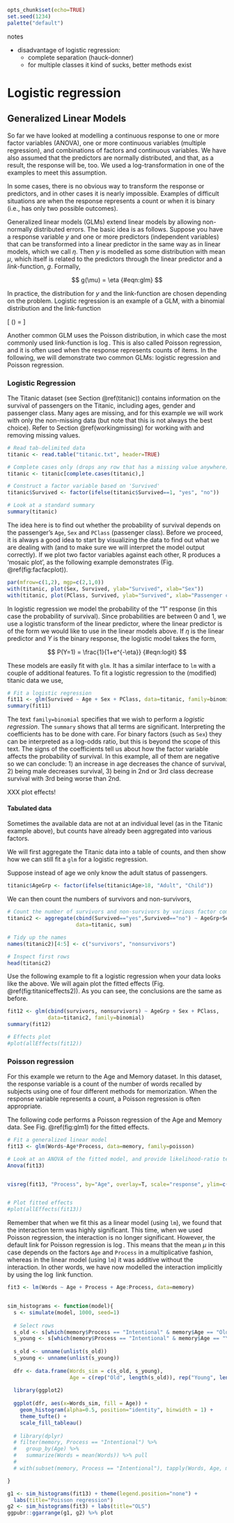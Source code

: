 
```r
opts_chunk$set(echo=TRUE)
set.seed(1234)
palette("default")
```


notes

- disadvantage of logistic regression: 
  - complete separation (hauck-donner)
  - for multiple classes it kind of sucks, better methods exist

# Logistic regression {#logistic}



## Generalized Linear Models {#glm}
  
So far we have looked at modelling a continuous response to one or more factor variables (ANOVA), one or more continuous variables (multiple regression), and combinations of factors and continuous variables. We have also assumed that the predictors are normally distributed, and that, as a result, the response will be, too. We used a log-transformation in one of the examples to meet this assumption.
  
In some cases, there is no obvious way to transform the response or predictors, and in other cases it is nearly impossible. Examples of difficult situations are when the response represents a count or when it is binary (i.e., has only two possible outcomes).  
  
Generalized linear models (GLMs) \footnote{The term *General Linear Model*, which you may see used sometimes, is not the same as a GLM, although some statistics packages use GLM to mean general linear model, and use another term for generalized linear model.} extend linear models by allowing non-normally distributed errors. The basic idea is as follows. Suppose you have a response variable $y$ and one or more predictors (independent variables) that can be transformed into a linear predictor in the same way as in linear models, which we call $\eta$. Then $y$ is modelled as some distribution with mean $\mu$, which itself is related to the predictors through the linear predictor and a *link*-function, $g$. Formally,
  
$$
g(\mu) = \eta
{#eqn:glm}
$$
      
In practice, the distribution for $y$ and the link-function are chosen depending on the problem. Logistic regression is an example of a GLM, with a binomial distribution and the link-function

\[
\log\left(\frac{\mu}{1-\mu}\right) = \eta
\]
    
Another common GLM uses the Poisson distribution, in which case the most commonly used link-function is $\log$. This is also called Poisson regression, and it is often used when the response represents counts of items. In the following, we will demonstrate two common GLMs: logistic regression and Poisson regression.
    
### Logistic Regression {#logistic}
      
The Titanic dataset (see Section \@ref(titanic)) contains information on the survival of passengers on the Titanic, including ages, gender and passenger class. Many ages are missing, and for this example we will work with only the non-missing data (but note that this is not always the best choice). Refer to Section \@ref(workingmissing) for working with and removing missing values.
      

```r
# Read tab-delimited data
titanic <- read.table("titanic.txt", header=TRUE)

# Complete cases only (drops any row that has a missing value anywhere)
titanic <- titanic[complete.cases(titanic),]

# Construct a factor variable based on 'Survived'
titanic$Survived <- factor(ifelse(titanic$Survived==1, "yes", "no"))

# Look at a standard summary
summary(titanic)
```
      
The idea here is to find out whether the probability of survival depends on the passenger's `Age`, `Sex` and `PClass` (passenger class). Before we proceed, it is always a good idea to start by visualizing the data to find out what we are dealing with (and to make sure we will interpret the model output correctly). If we plot two factor variables against each other, R produces a 'mosaic plot', as the following example demonstrates (Fig. \@ref(fig:facfacplot)).

```r
par(mfrow=c(1,2), mgp=c(2,1,0))
with(titanic, plot(Sex, Survived, ylab="Survived", xlab="Sex"))
with(titanic, plot(PClass, Survived, ylab="Survived", xlab="Passenger class"))
```

In logistic regression we model the probability of the "1" response (in this case the probability of survival). Since probabilities are between 0 and 1, we use a logistic transform of the linear predictor, where the linear predictor is of the form we would like to use in the linear models above. If $\eta$ is the linear predictor and $Y$ is the binary response, the logistic model takes the form,

$$
P(Y=1) = \frac{1}{1+e^{-\eta}}
{#eqn:logit}
$$

These models are easily fit with `glm`. It has a similar interface to `lm` with a couple of additional features. To fit a logistic regression to the (modified) titanic data we use,

```r
# Fit a logistic regression
fit11 <- glm(Survived ~ Age + Sex + PClass, data=titanic, family=binomial)
summary(fit11)
```

The text `family=binomial` specifies that we wish to perform a *logistic regression*. The `summary` shows that all terms are significant. Interpreting the coefficients has to be done with care. For binary factors (such as `Sex`) they can be interpreted as a log-odds ratio, but this is beyond the scope of this text. The signs of the coefficients tell us about how the factor variable affects the probability of survival. In this example, all of them are negative so we can conclude: 1) an increase in age decreases the chance of survival, 2) being male decreases survival, 3) being in 2nd or 3rd class decrease survival with 3rd being worse than 2nd.

XXX plot effects!

#### Tabulated data {#tabuldataglm}

Sometimes the available data are not at an individual level (as in the Titanic example above), but counts have already been aggregated into various factors.

We will first aggregate the Titanic data into a table of counts, and then show how we can still fit a `glm` for a logistic regression.

Suppose instead of age we only know the adult status of passengers.  
```r
titanic$AgeGrp <- factor(ifelse(titanic$Age>18, "Adult", "Child"))
```

We can then count the numbers of survivors and non-survivors,  
```r
# Count the number of survivors and non-survivors by various factor combinations
titanic2 <- aggregate(cbind(Survived=="yes",Survived=="no") ~ AgeGrp+Sex+PClass, 
                      data=titanic, sum)

# Tidy up the names
names(titanic2)[4:5] <- c("survivors", "nonsurvivors")

# Inspect first rows
head(titanic2)
```

Use the following example to fit a logistic regression when your data looks like the above. We will again plot the fitted effects (Fig. \@ref(fig:titaniceffects2)). As you can see, the conclusions are the same as before.

```r
fit12 <- glm(cbind(survivors, nonsurvivors) ~ AgeGrp + Sex + PClass, 
             data=titanic2, family=binomial)
summary(fit12)

# Effects plot
#plot(allEffects(fit12))
```





### Poisson regression

For this example we return to the Age and Memory dataset. In this dataset, the response variable is a count of the number of words recalled by subjects using one of four different methods for memorization. When the response variable represents a count, a Poisson regression is often appropriate. 

The following code performs a Poisson regression of the Age and Memory data. See Fig. \@ref(fig:glm1) for the fitted effects.

```r
# Fit a generalized linear model
fit13 <- glm(Words~Age*Process, data=memory, family=poisson)

# Look at an ANOVA of the fitted model, and provide likelihood-ratio tests.
Anova(fit13)


visreg(fit13, "Process", by="Age", overlay=T, scale="response", ylim=c(0,30), rug=FALSE)


# Plot fitted effects
#plot(allEffects(fit13))
```

Remember that when we fit this as a linear model (using `lm`), we found that the interaction term was highly significant. This time, when we used Poisson regression, the interaction is no longer significant. However, the default link for Poisson regression is $\log$. This means that the mean $\mu$ in this case depends on the factors `Age` and `Process` in a multiplicative fashion, whereas in the linear model (using `lm`) it was additive without the interaction. In other words, we have now modelled the interaction implicitly by using the $\log$ link function.

```r

fit3 <- lm(Words ~ Age + Process + Age:Process, data=memory)


sim_histograms <- function(model){
  s <- simulate(model, 1000, seed=1)
  
  # Select rows
  s_old <- s[which(memory$Process == "Intentional" & memory$Age == "Older"),]
  s_young <- s[which(memory$Process == "Intentional" & memory$Age == "Younger"),]
  
  s_old <- unname(unlist(s_old))
  s_young <- unname(unlist(s_young))
  
  dfr <- data.frame(Words_sim = c(s_old, s_young),
                    Age = c(rep("Old", length(s_old)), rep("Young", length(s_young))))
  
  library(ggplot2)
  
  ggplot(dfr, aes(x=Words_sim, fill = Age)) + 
    geom_histogram(alpha=0.5, position="identity", binwidth = 1) +
    theme_tufte() +
    scale_fill_tableau()
  
  # library(dplyr)
  # filter(memory, Process == "Intentional") %>%
  #   group_by(Age) %>%
  #   summarize(Words = mean(Words)) %>% pull
  # 
  # with(subset(memory, Process == "Intentional"), tapply(Words, Age, mean))

}

g1 <- sim_histograms(fit13) + theme(legend.position="none") +
  labs(title="Poisson regression")
g2 <- sim_histograms(fit3) + labs(title="OLS")
ggpubr::ggarrange(g1, g2) %>% plot

```


